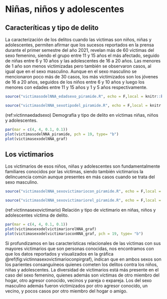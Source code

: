 # Niñas, niños y adolescentes

## Caracteríticas y tipo de delito

La caracterización de los delitos cuando las víctimas son niños, niñas y adolescentes, permiten afirmar que los sucesos reportados en la prensa durante el primer semestre del año 2021, revelan más de 60 víctimas del sexo femenino, siendo el grupo entre 11 y 15 años el más afectado, seguido de niñas entre 6 y 10 años  y las adolescentes de 16 a 20 años. Las menores de 1 año son menos victimizadas pero también se observaron casos, al igual que en el sexo masculino. Aunque en el sexo masculino se mencionaron poco más de 30 casos, los más victimizados son los jóvenes de 16 a 20 años, seguidos de los niños entre 6 y 10 años y luego los menores con edades entre 11 y 15 años y 1 y 5 años respectivamente. 

```r
source("victimasodelNNA_edadsexo_piramide.R", echo = F,local = knitr::knit_global())
```

```r
source("victimasdelNNA_sexotipodel_piramide.R", echo = F,local = knitr::knit_global())
```


(ref:victinnaedadsexo) Demografía y tipo de delito en víctimas niñas, niños y adolescentes.

```r
par(mar = c(4, 4, 0.1, 0.1))
plot(victimasodelNNA_piramide, pch = 19, type= "b")
plot(victimasexodelNNA_graf)
```


## Los victimarios

Los victimarios de esos niños, niñas y adolescentes son fundamentalmente familiares conocidos por las víctimas, siendo también victimarios la delincuencia común aunque presentes en más casos cuando se trata del sexo masculino.

```r
source("victimasdelNNA_sexovictimariocon_piramide.R", echo = F,local = knitr::knit_global())
```


```r
source("victimasdelNNA_sexovictimariorel_piramide.R", echo = F,local = knitr::knit_global())
```



(ref:victinnasexovictimario) Relación y tipo de victimario en niñas, niños y adolescentes víctima de delito.

```r
par(mar = c(4, 4, 0.1, 0.1))
plot(victimasexodelvictimariorelNNA_graf)
plot(victimasexodelvictimarioconNNA_graf, pch = 19, type= "b")

```

Si profundizamos en las características relacionales de las víctimas con sus mayores victimarios que son personas conocidas, nos encontramos con que los datos reportados y visualizados en la gráfica \@ref(fig:victinnasexovictimarioconpirgraf), indican que en ambos sexos son los parientes consanguíneos quienes cometen los delitos contra los niños, niñas y adolescentes. La diversidad de victimarios está más presente en el caso del sexo femenino, quienes además son víctimas de otro miembro del hogar, otro agresor conocido, vecinos y pareja o expareja. Los del sexo masculino además fueron victimizados por otro agresor conocido, un vecino, y pocos casos por otro miembro del hogar o amigo.
